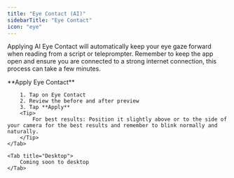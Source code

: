 ```yaml
---
title: "Eye Contact (AI)"
sidebarTitle: "Eye Contact"
icon: "eye"
---
```


Applying AI Eye Contact will automatically keep your eye gaze forward when reading from a script or teleprompter. Remember to keep the app open and ensure you are connected to a strong internet connection, this process can take a few minutes.

<Tabs>
    <Tab title="iOS">
        **Apply Eye Contact**

        1. Tap on Eye Contact
        2. Review the before and after preview
        3. Tap **Apply**
        <Tip>
            For best results: Position it slightly above or to the side of your camera for the best results and remember to blink normally and naturally.
        </Tip>
    </Tab>

    <Tab title="Desktop">
        Coming soon to desktop
    </Tab>
</Tabs>